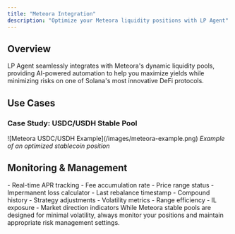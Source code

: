 ```yaml
---
title: "Meteora Integration"
description: "Optimize your Meteora liquidity positions with LP Agent"
---
```


## Overview

LP Agent seamlessly integrates with Meteora's dynamic liquidity pools, providing AI-powered automation to help you maximize yields while minimizing risks on one of Solana's most innovative DeFi protocols.

## Use Cases

### Case Study: USDC/USDH Stable Pool

<Frame>
  ![Meteora USDC/USDH Example](/images/meteora-example.png)
  <em>Example of an optimized stablecoin position</em>
</Frame>

## Monitoring & Management

<AccordionGroup>
  <Accordion title="Position Metrics">
    - Real-time APR tracking
    - Fee accumulation rate
    - Price range status
    - Impermanent loss calculator
  </Accordion>
  
  <Accordion title="Automation Status">
    - Last rebalance timestamp
    - Compound history
    - Strategy adjustments
  </Accordion>

  <Accordion title="Risk Indicators (Soon)">
    - Volatility metrics
    - Range efficiency
    - IL exposure
    - Market direction indicators
  </Accordion>
</AccordionGroup>

<Warning>
  While Meteora stable pools are designed for minimal volatility, always monitor
  your positions and maintain appropriate risk management settings.
</Warning>
